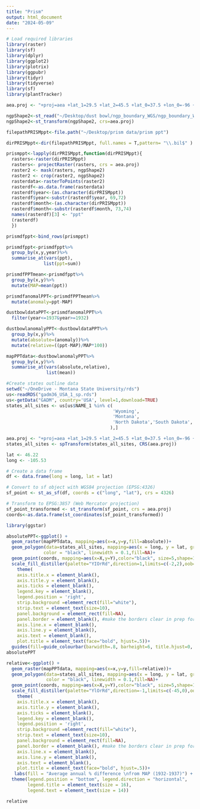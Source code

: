 ```yaml
---
title: "Prism"
output: html_document
date: "2024-05-09"
---
```


```r
# Load required libraries
library(raster)
library(sf)
library(dplyr)
library(ggplot2)
library(plotrix)
library(ggpubr)
library(tidyr)
library(tidyverse)
library(sf)
library(plantTracker)

aea.proj <- "+proj=aea +lat_1=29.5 +lat_2=45.5 +lat_0=37.5 +lon_0=-96 +x_0=0 +y_0=0 +ellps=GRS80 +datum=NAD83 +units=m +no_defs"

ngpShape2<-st_read("~/Desktop/dust bowl/ngp_boundary_WGS/ngp_boundary_WGS.shp")
ngpShape2<-st_transform(ngpShape2, crs=aea.proj)

filepathPRISMppt<-file.path("~/Desktop/prism data/prism ppt")

dirPRISMppt<-dir(filepathPRISMppt, full.names = T,pattern= "\\.bil$" )

prismppt<-lapply(dirPRISMppt,function(dirPRISMppt){ 
  rasters<-raster(dirPRISMppt)
  rasters<- projectRaster(rasters, crs = aea.proj)
  raster2 <- mask(rasters, ngpShape2)
  raster2 <- crop(raster2, ngpShape2)
  rasterdata<-rasterToPoints(raster2)
  rasterdf<-as.data.frame(rasterdata)
  rasterdf$year<-(as.character(dirPRISMppt))
  rasterdf$year<-substr(rasterdf$year, 69,72)
  rasterdf$month<-(as.character(dirPRISMppt))
  rasterdf$month<-substr(rasterdf$month, 73,74)
  names(rasterdf)[3] <- "ppt"
  (rasterdf)
  })

prismdfppt<-bind_rows(prismppt) 


```

```r

prismdfppt<-prismdfppt%>%
  group_by(x,y,year)%>%
  summarise_at(vars(ppt),
              list(ppt=sum))

prismdfPPTmean<-prismdfppt%>%
  group_by(x,y)%>%
  mutate(MAP=mean(ppt))

prismdfanomalPPT<-prismdfPPTmean%>%
  mutate(anomaly=ppt-MAP)

dustbowldataPPT<-prismdfanomalPPT%>%
  filter(year<=1937&year>=1932)

dustbowlanomalyPPT<-dustbowldataPPT%>%
  group_by(x,y)%>%
  mutate(absolute=(anomaly))%>%
  mutate(relative=((ppt-MAP)/MAP*100))

mapPPTdata<-dustbowlanomalyPPT%>%
  group_by(x,y)%>%
  summarise_at(vars(absolute,relative),
               list(mean))
```


```r

#Create states outline data
setwd("~/OneDrive - Montana State University/rds")
us<-readRDS("gadm36_USA_1_sp.rds")
us<-getData("GADM", country='USA', level=1,download=TRUE)
states_all_sites <- us[us$NAME_1 %in% c(
                                        'Wyoming',
                                        'Montana',
                                        'North Dakota','South Dakota','Nebraska'
                                       ),]

aea.proj <- "+proj=aea +lat_1=29.5 +lat_2=45.5 +lat_0=37.5 +lon_0=-96 +x_0=0 +y_0=0 +ellps=GRS80 +datum=NAD83 +units=m +no_defs"
states_all_sites <- spTransform(states_all_sites, CRS(aea.proj))

```

```r
lat <- 46.22
long <- -105.53

# Create a data frame
df <- data.frame(long = long, lat = lat)

# Convert to sf object with WGS84 projection (EPSG:4326)
sf_point <- st_as_sf(df, coords = c("long", "lat"), crs = 4326)

# Transform to EPSG:3857 (Web Mercator projection)
sf_point_transformed <- st_transform(sf_point, crs = aea.proj)
coords<-as.data.frame(st_coordinates(sf_point_transformed))
```


```r
library(ggstar)

absolutePPT<-ggplot() + 
  geom_raster(mapPPTdata, mapping=aes(x=x,y=y,fill=absolute))+
  geom_polygon(data=states_all_sites, mapping=aes(x = long, y = lat, group=group),
              color = "black", linewidth = 0.1,fill=NA)+
  geom_point(coords, mapping=aes(x=X,y=Y),color="black", size=5,shape=18)+
  scale_fill_distiller(palette="YIOrRd",direction=1,limits=c(-2,2),oob=scales::squish)+
    theme(
    axis.title.x = element_blank(),
    axis.title.y = element_blank(),
    axis.ticks = element_blank(),
    legend.key = element_blank(),
    legend.position = 'right',
    strip.background =element_rect(fill="white"),
    strip.text = element_text(size=10),
    panel.background = element_rect(fill=NA),
    panel.border = element_blank(), #make the borders clear in prep for just have two axes
    axis.line.x = element_blank(),
    axis.line.y = element_blank(),
    axis.text = element_blank(),
    plot.title = element_text(face="bold", hjust=.5))+
  guides(fill=guide_colourbar(barwidth=.8, barheight=6, title.hjust=0, title="Annual PPT anomaly \naveraged 1932-1937", draw.llim = TRUE, draw.ulim = TRUE,title.position="top"))
absolutePPT

relative<-ggplot() + 
  geom_raster(mapPPTdata, mapping=aes(x=x,y=y,fill=relative))+
  geom_polygon(data=states_all_sites, mapping=aes(x = long, y = lat, group=group),
               color = "black", linewidth = 0.1,fill=NA)+
  geom_point(coords, mapping=aes(x=X,y=Y),color="black", size=5,shape=18)+
  scale_fill_distiller(palette="YlOrRd",direction=-1,limits=c(-45,0),oob=scales::squish)+
    theme(
    axis.title.x = element_blank(),
    axis.title.y = element_blank(),
    axis.ticks = element_blank(),
    legend.key = element_blank(),
    legend.position = 'right',
    strip.background =element_rect(fill="white"),
    strip.text = element_text(size=10),
    panel.background = element_rect(fill=NA),
    panel.border = element_blank(), #make the borders clear in prep for just have two axes
    axis.line.x = element_blank(),
    axis.line.y = element_blank(),
    axis.text = element_blank(),
    plot.title = element_text(face="bold", hjust=.5))+
   labs(fill = "Average annual % difference \nfrom MAP (1932-1937)") +
  theme(legend.position = "bottom", legend.direction = "horizontal", 
        legend.title = element_text(size = 16),
        legend.text = element_text(size = 14))

relative
```

